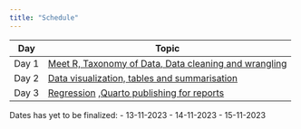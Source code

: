 ---
title: "Schedule"
---


| Day | Topic |
|------|------|
| Day 1 | [Meet R, Taxonomy of Data, Data cleaning and wrangling]() |
| Day 2 | [Data visualization, tables and summarisation]()     |
| Day 3 |   [Regression]() ,[Quarto publishing for reports ]()     |
 

Dates has yet to be finalized:
-   13-11-2023
-   14-11-2023 
-   15-11-2023
